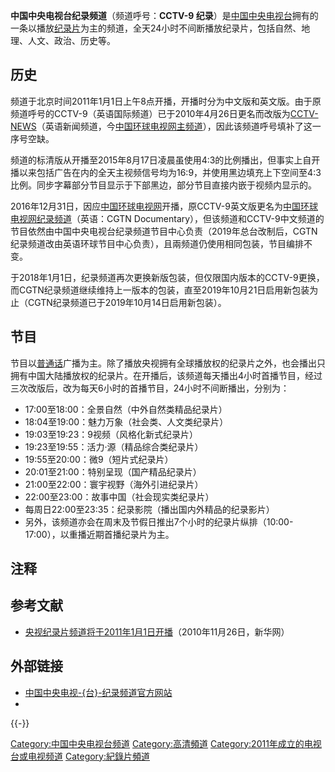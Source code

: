{{Redirect|CCTV-9|其他曾使用此呼号之频道|CCTV-9 (消歧義)}}
{{TV channel|[[中国中央电视台|中国中央电视台]]}}
{{Refimprove|time=2021-08-16}}
{{頻道資訊
| 頻道名稱 = 中国中央电视-{台}-纪录频道<br/>{{lang|en|CCTV-9}} 纪录
| 頻道圖片檔案 = CCTV-9 Logo.png
| 頻道圖片尺寸 = 200px
| 所屬國家  = {{PRC}}
| 所屬國家或地區   = 
| 總部所在 = {{CHN}}[[北京市|北京市]]
| 播放地區 = {{CHNML}}
| 開播日期 = 2011年1月1日
| 停播日期 = 
| 頻道語言 = [[汉语普通话|汉语普通话]]
| 頻道呼號 = CCTV-9 纪录
| 頻道類別 = 纪录片
| 代表人物 = 庄殿君（总台影视剧纪录片中心主任）
| 視頻格式 = [[標準畫質電視|SDTV]]（[[576i|576i]] [[縱橫比_(圖像)|16:9]]）<br/>[[高清晰度电视|HDTV]]（[[1080i|1080i]] [[縱橫比_(圖像)|16:9]]）
| 集團同類頻道     = [[中国环球电视网纪录频道|CGTN纪录]]<br/>[[中国中央电视台世界地理频道|CCTV世界地理]]
| 重播服務頻道     = [[中国中央电视台综合频道|中国中央电视台综合频道]]<br/>[[中国中央电视台财经频道|中国中央电视台财经频道]]
| 收視率 = 
| 收視率調查時間 = 
| 收視率資料來源 = 
| 頻道口號 = 纪录，天地之间
| 电视网 = [[中国中央电视台|中国中央电视台]]
| 所有者 = [[中央广播电视总台影视剧纪录片中心|中央广播电视总台影视剧纪录片中心]]
| 頻道官方網站 = http://cctv9.cntv.cn/
| 備註2 = 中文版官方网站
| 數位電視供應商01 = 中国大陆境内
| 數位電視頻道數01 = 随地区而变
| 有線電視供應商01 = 中国大陆境内
| 有線電視頻道數01 = 標清版：随地区而变<br/>高清版：随地区而变

| 線上收看網站01 = [[央视网|央视节目官网]]
| 線上收看網址01 = {{URL|http://tv.cntv.cn/live/cctv9/|CCTV-NEWS 频道高清直播}}<br/>{{URL|http://tv.cntv.cn/live/cctvjilu/|CCTV-9纪录频道高清直播}}
}}

'''中国中央电视台纪录频道'''（频道呼号：'''CCTV-9 纪录'''）是[[中国中央电视台|中国中央电视台]]拥有的一条以播放[[纪录片|纪录片]]为主的频道，全天24小时不间断播放纪录片，包括自然、地理、人文、政治、历史等。

== 历史 ==
频道于北京时间2011年1月1日上午8点开播，开播时分为中文版和英文版。由于原频道呼号的CCTV-9（英语国际频道）已于2010年4月26日更名而改版为[[CCTV-NEWS|CCTV-NEWS]]（英语新闻频道，今[[中国环球电视网_(频道)|中国环球电视网主频道]]），因此该频道呼号填补了这一序号空缺。

频道的标清版从开播至2015年8月17日凌晨虽使用4:3的比例播出，但事实上自开播以来包括广告在内的全天主视频信号均为16:9，并使用黑边填充上下空间至4:3比例。同步字幕部分节目显示于下部黑边，部分节目直接内嵌于视频内显示的。

2016年12月31日，因应[[中国环球电视网|中国环球电视网]]开播，原CCTV-9英文版更名为[[中国环球电视网纪录频道|中国环球电视网纪录频道]]（英语：CGTN Documentary），但该频道和CCTV-9中文频道的节目依然由中国中央电视台纪录频道节目中心负责（2019年总台改制后，CGTN纪录频道改由英语环球节目中心负责），且兩频道仍使用相同包装，节目编排不变。

于2018年1月1日，纪录频道再次更换新版包装，但仅限国内版本的CCTV-9更换，而CGTN纪录频道继续维持上一版本的包装，直至2019年10月21日启用新包装为止（CGTN纪录频道已于2019年10月14日启用新包装）。

== 节目 ==
节目以[[普通话|普通话]]广播为主。除了播放央视拥有全球播放权的纪录片之外，也会播出只拥有中国大陆播放权的纪录片。在开播后，该频道每天播出4小时首播节目，经过三次改版后，改为每天6小时的首播节目，24小时不间断播出，分别为：{{NoteTag|有时亦会因特殊安排（多为专题片）导致部分纪录片放映时段提前或推迟播出。}}
* 17:00至18:00：全景自然（中外自然类精品纪录片）
* 18:04至19:00：魅力万象（社会类、人文类纪录片）
* 19:03至19:23：9视频（风格化新式纪录片）
* 19:23至19:55：活力·源（精品综合类纪录片）
* 19:55至20:00：微9（短片式纪录片）
* 20:01至21:00：特别呈现（国产精品纪录片）
* 21:00至22:00：寰宇视野（海外引进纪录片）
* 22:00至23:00：故事中国（社会现实类纪录片）
* 每周日22:00至23:35：纪录影院（播出国内外精品的纪录影片）
*另外，该频道亦会在周末及节假日推出7个小时的纪录片纵排（10:00-17:00），以重播近期首播纪录片为主。

== 注释 ==
{{NoteFoot}}

== 参考文献 ==
{{Reflist}}
{{refbegin}}
* [http://news.xinhuanet.com/newmedia/2010-11/26/c_12820124.html 央视纪录片频道将于2011年1月1日开播]（2010年11月26日，新华网）
{{refend}}

== 外部链接 ==
* [http://cctv9.cntv.cn/  中国中央电视-{台}-纪录频道官方网站]{{Wayback|url=http://cctv9.cntv.cn/ |date=20120914074833 }} {{zh-cn}}
* {{Sinaweibo|cctv9jilu|CCTV9纪录}}

{{-}}
{{CCTV}}

[[Category:中国中央电视台频道|Category:中国中央电视台频道]]
[[Category:高清頻道|Category:高清頻道]]
[[Category:2011年成立的电视台或电视频道|Category:2011年成立的电视台或电视频道]]
[[Category:紀錄片頻道|Category:紀錄片頻道]]